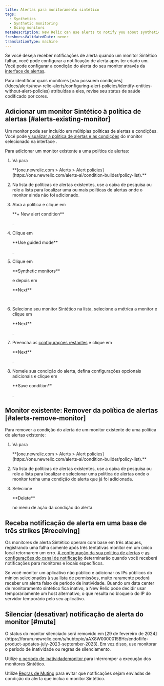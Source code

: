 ```yaml
---
title: Alertas para monitoramento sintético
tags:
  - Synthetics
  - Synthetic monitoring
  - Using monitors
metaDescription: New Relic can use alerts to notify you about synthetic monitors's failures.
freshnessValidatedDate: never
translationType: machine
---
```


Se você deseja receber notificações de alerta quando um monitor Sintético falhar, você pode configurar a notificação de alerta após ter criado um. Você pode configurar a condição do alerta do seu monitor através da [interface de alertas](/docs/alerts-applied-intelligence/new-relic-alerts/alert-policies/create-edit-or-find-alert-policy/).

<Callout variant="tip">
  Para identificar quais monitores [não possuem condições](/docs/alerts/new-relic-alerts/configuring-alert-policies/identify-entities-without-alert-policies) atribuídas a eles, revise seu status de saúde codificado por cores.
</Callout>

## Adicionar um monitor Sintético à política de alertas [#alerts-existing-monitor]

Um monitor pode ser incluído em múltiplas políticas de alertas e condições. Você pode [visualizar a política de alertas e as condições](/docs/synthetics/new-relic-synthetics/using-monitors/view-monitors-alert-policies-conditions) do monitor selecionado na interface <InlinePopover type="alerts"/>.

Para adicionar um monitor existente a uma política de alertas:

1. Vá para

   <DNT>
     **[one.newrelic.com > Alerts > Alert policies](https://one.newrelic.com/alerts-ai/condition-builder/policy-list).**
   </DNT>

2. Na lista de políticas de alertas existentes, use a caixa de pesquisa ou role a lista para localizar uma ou mais políticas de alertas onde o monitor ainda não foi adicionado.

3. Abra a política e clique em

   <DNT>
     **+ New alert condition**
   </DNT>

   .

4. Clique em

   <DNT>
     **Use guided mode**
   </DNT>

   .

5. Clique em

   <DNT>
     **Synthetic monitors**
   </DNT>

   e depois em

   <DNT>
     **Next**
   </DNT>

   .

6. Selecione seu monitor Sintético na lista, selecione a métrica a monitor e clique em

   <DNT>
     **Next**
   </DNT>

   .

7. Preencha as [configurações restantes](/docs/alerts-applied-intelligence/new-relic-alerts/alert-conditions/create-nrql-alert-conditions/#query-order) e clique em

   <DNT>
     **Next**
   </DNT>

   .

8. Nomeie sua condição do alerta, defina configurações opcionais adicionais e clique em

   <DNT>
     **Save condition**
   </DNT>

   .

## Monitor existente: Remover da política de alertas [#alerts-remove-monitor]

Para remover a condição do alerta de um monitor existente de uma política de alertas existente:

1. Vá para

   <DNT>
     **[one.newrelic.com > Alerts > Alert policies](https://one.newrelic.com/alerts-ai/condition-builder/policy-list).**
   </DNT>

2. Na lista de políticas de alertas existentes, use a caixa de pesquisa ou role a lista para localizar e selecionar uma política de alertas onde o monitor tenha uma condição do alerta que já foi adicionada.

3. Selecione

   <DNT>
     **Delete**
   </DNT>

   no menu de ação da condição do alerta.

## Receba notificação de alerta em uma base de três strikes [#receiving]

Os monitores de alerta Sintético operam com base em três ataques, registrando uma falha somente após três tentativas monitor em um único local retornarem um erro. [A configuração da sua política de alertas](/docs/alerts/new-relic-alerts-beta/configuring-alert-policies/alert-policy-workflow) e [as configurações do canal de notificação](/docs/alerts/new-relic-alerts-beta/managing-notification-channels/notification-channels-controlling-where-send-alerts) determinarão quando você receberá notificações para monitores e locais específicos.

Se você monitor um aplicativo não público e adicionar os IPs públicos do minion selecionados à sua lista de permissões, muito raramente poderá receber um alerta falso de período de inatividade. Quando um data center de monitoramento sintético fica inativo, a New Relic pode decidir usar temporariamente um host alternativo, o que resulta no bloqueio do IP do servidor temporário pelo seu aplicativo.

## Silenciar (desativar) notificação de alerta do monitor [#mute]

<Callout variant="important">
  O status do monitor silenciado será removido em [29 de fevereiro de 2024](https://forum.newrelic.com/s/hubtopic/aAX8W0000015BHc/endoflife-product-updates-july-2023-september-2023). Em vez disso, use monitorar o período de inatividade ou regras de silenciamento.
</Callout>

Utilize [o período de inatividademonitor ](/docs/synthetics/synthetic-monitoring/using-monitors/monitor-downtimes-disable-monitoring-during-scheduled-maintenance-times/)para interromper a execução dos monitores Sintético.

Utilize [Regras de Muting](/docs/alerts-applied-intelligence/new-relic-alerts/alert-notifications/muting-rules-suppress-notifications/) para evitar que notificações sejam enviadas de condição do alerta que inclua o monitor Sintético.
